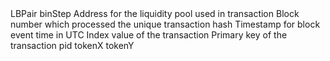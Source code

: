 <ParamField path="LBPair">
LBPair
</ParamField>
<ParamField path="binStep">
binStep
</ParamField>
<ParamField path="contract_address">
Address for the liquidity pool used in transaction
</ParamField>
<ParamField path="evt_block_number">
Block number which processed the unique transaction hash
</ParamField>
<ParamField path="evt_block_time">
Timestamp for block event time in UTC
</ParamField>
<ParamField path="evt_index">
Index value of the transaction
</ParamField>
<ParamField path="evt_tx_hash">
Primary key of the transaction
</ParamField>
<ParamField path="pid">
pid
</ParamField>
<ParamField path="tokenX">
tokenX
</ParamField>
<ParamField path="tokenY">
tokenY
</ParamField>
